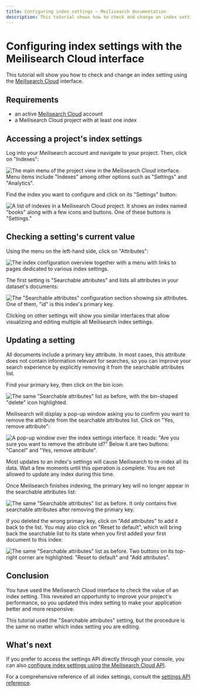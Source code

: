 ```yaml
---
title: Configuring index settings — Meilisearch documentation
description: This tutorial shows how to check and change an index setting using the Meilisearch Cloud interface.
---
```


# Configuring index settings with the Meilisearch Cloud interface

This tutorial will show you how to check and change an index setting using the [Meilisearch Cloud](https://cloud.meilisearch.com/projects/?utm_campaign=oss&utm_source=docs&utm_medium=settings-tutorial) interface.

## Requirements

- an active [Meilisearch Cloud](https://cloud.meilisearch.com/projects/?utm_campaign=oss&utm_source=docs&utm_medium=settings-tutorial) account
- a Meilisearch Cloud project with at least one index

## Accessing a project's index settings

Log into your Meilisearch account and navigate to your project. Then, click on "Indexes":

![The main menu of the project view in the Meilisearch Cloud interface. Menu items include "Indexes" among other options such as "Settings" and "Analytics".](/assets/images/cloud-index-settings/01-indexes-tab.png)

Find the index you want to configure and click on its "Settings" button:

![A list of indexes in a Meilisearch Cloud project. It shows an index named "books" along with a few icons and buttons. One of these buttons is "Settings."](/assets/images/cloud-index-settings/02-index-settings.png)

## Checking a setting's current value

Using the menu on the left-hand side, click on "Attributes":

![The index configuration overview together with a menu with links to pages dedicated to various index settings.](/assets/images/cloud-index-settings/03-general-settings.png)

The first setting is "Searchable attributes" and lists all attributes in your dataset's documents:

![The "Searchable attributes" configuration section showing six attributes. One of them, "id" is this index's primary key.](/assets/images/cloud-index-settings/04-searchable-attributes-default.png)

Clicking on other settings will show you similar interfaces that allow visualizing and editing multiple all Meilisearch index settings.

## Updating a setting

All documents include a primary key attribute. In most cases, this attribute does not contain information relevant for searches, so you can improve your search experience by explicitly removing it from the searchable attributes list.

Find your primary key, then click on the bin icon:

![The same "Searchable attributes" list as before, with the bin-shaped "delete" icon highlighted.](/assets/images/cloud-index-settings/05-searchable-attributes-delete.png)

Meilisearch will display a pop-up window asking you to confirm you want to remove the attribute from the searchable attributes list. Click on "Yes, remove attribute":

![A pop-up window over the index settings interface. It reads: "Are you sure you want to remove the attribute id?" Below it are two buttons: "Cancel" and "Yes, remove attribute".](/assets/images/cloud-index-settings/06-searchable-attributes-confirm-deletion.png)

Most updates to an index's settings will cause Meilisearch to re-index all its data. Wait a few moments until this operation is complete. You are not allowed to update any index during this time.

Once Meilisearch finishes indexing, the primary key will no longer appear in the searchable attributes list:

![The same "Searchable attributes" list as before. It only contains five searchable attributes after removing the primary key.](/assets/images/cloud-index-settings/07-searchable-attributes-attribute-deleted.png)

If you deleted the wrong primary key, click on "Add attributes" to add it back to the list. You may also click on "Reset to default", which will bring back the searchable list to its state when you first added your first document to this index:

![The same "Searchable attributes" list as before. Two buttons on its top-right corner are highlighted: "Reset to default" and "Add attributes".](/assets/images/cloud-index-settings/08-searchable-attributes-reset.png)

## Conclusion

You have used the Meilisearch Cloud interface to check the value of an index setting. This revealed an opportunity to improve your project's performance, so you updated this index setting to make your application better and more responsive.

This tutorial used the "Searchable attributes" setting, but the procedure is the same no matter which index setting you are editing.

## What's next

If you prefer to access the settings API directly through your console, you can also [configure index settings using the Meilisearch Cloud API](/learn/configuration/configuring_index_settings_api).

For a comprehensive reference of all index settings, consult the [settings API reference](/reference/api/settings).
